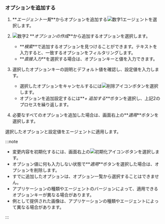 ### オプションを追加する

<ProdImg img='app-set-agent-in-service.png' desc='エージェント設定' />

1. **_エージェント一覧_**からオプションを追加する![数字1](/img/number-01.png)エージェントを選択します。

2. ![数字2](/img/number-02.png) **_オプションの作成_**から追加するオプションを選択します。

   <ImgLang img='add-agent-option.png' desc='' />

   - **_検索_**で追加するオプションを見つけることができます。テキストを入力すると、一致するオプションをフィルタリングします。
   - **_直接入力_**を選択する場合は、オプションキーと値を入力できます。

3. 選択したオプションキーの説明とデフォルト値を確認し、設定値を入力します。

   <ImgLang img='add-agent-option-value.png' desc='' />

   - 選択したオプションをキャンセルするには![削除アイコン](/img/ico-trash.svg)ボタンを選択します。
   - オプションを追加設定するには**_+ 追加する_**ボタンを選択し、上記2のプロセスを繰り返します。

4. 必要なすべてのオプションを追加した場合は、画面右上の**_適用_**ボタンを選択します。

選択したオプションと設定値をエージェントに適用します。

:::note

- 変更内容を初期化するには、画面右上の![初期化アイコン](/img/ico-refresh.svg)ボタンを選択します。
- オプション値に何も入力しない状態で**_適用_**ボタンを選択した場合は、オプションを削除します。
- すでに追加したオプションは、オプション一覧から選択することはできません。
- アプリケーションの種類やエージェントのバージョンによって、適用できるオプションキーが異なる場合があります。
- 例として提供された画像は、アプリケーションの種類やエージェントによって異なる場合があります。

:::
